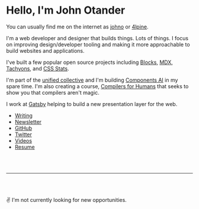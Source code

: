 
# Hello, I'm John Otander

You can usually find me on the internet as
[johno][gh] or [4lpine][tw].

I'm a web developer and designer that builds things. Lots of things.
I focus on improving design/developer tooling and making it more
approachable to build websites and applications.

I've built a few popular open source projects including
[Blocks](https://blocks-ui.com), [MDX](https://mdxjs.com),
[Tachyons](https://tachyons.io), and [CSS Stats](https://cssstats.com).

I'm part of the [unified collective](https://unifiedjs.com) and
I'm building [Components AI](https://components.ai) in my spare time.
I'm also creating a course, [Compilers for Humans](https://compilersforhumans.com)
that seeks to show you that compilers aren't magic.

I work at [Gatsby](https://gatsbyjs.com) helping to build a new
presentation layer for the web.

- [Writing](/writing)
- [Newsletter](/newsletter)
- [GitHub][gh]
- [Twitter][tw]
- [Videos](/videos)
- [Resume](/resume)

<br />
<br />

---

<br />
<br />

✌️ I'm not currently looking for new opportunities.

[gh]: https://github.com/johno
[tw]: https://twitter.com/4lpine
